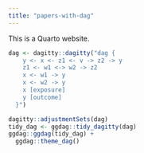 ```yaml
---
title: "papers-with-dag"
---
```


This is a Quarto website.

```r
dag <- dagitty::dagitty("dag {
    y <- x <- z1 <- v -> z2 -> y
    z1 <- w1 <-> w2 -> z2
    x <- w1 -> y
    x <- w2 -> y
    x [exposure]
    y [outcome]
  }")

dagitty::adjustmentSets(dag)
tidy_dag <- ggdag::tidy_dagitty(dag)
ggdag::ggdag(tidy_dag) +
  ggdag::theme_dag()
```
